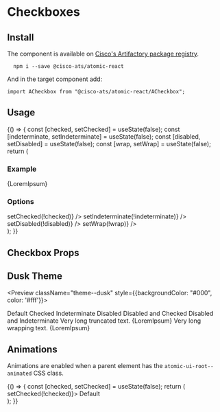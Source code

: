 

<Meta title="Components/Checkboxes" component={ACheckbox} />

# Checkboxes

## Install

The component is available on [Cisco's Artifactory package registry](https://devhub.cisco.com/artifactory/webapp/#/home).

```
  npm i --save @cisco-ats/atomic-react
```

And in the target component add:

```
import ACheckbox from "@cisco-ats/atomic-react/ACheckbox";
```

## Usage

<Preview>
  <YourComponent>
{() => {
  const [checked, setChecked] = useState(false);
  const [indeterminate, setIndeterminate] = useState(false);
  const [disabled, setDisabled] = useState(false);
  const [wrap, setWrap] = useState(false);
  return (
    <div className="atomic-ui-root--animated">
      <h3>Example</h3>
      <ACheckbox checked={checked} disabled={disabled} indeterminate={indeterminate} wrap={wrap}>
        {LoremIpsum}
      </ACheckbox>
      <ADivider />
      <h3>Options</h3>
      <div style={{display: 'flex',marginTop: 20, flexFlow: 'column'}}>
        <ACheckbox checked={checked} label="Checked State" onClick={() => setChecked(!checked)} />
        <ACheckbox checked={indeterminate} label="Indeterminate State" onClick={() => setIndeterminate(!indeterminate)} />
        <ACheckbox checked={disabled} label="Disabled State" onClick={() => setDisabled(!disabled)} />
        <ACheckbox checked={wrap} label="Wrap Label" onClick={() => setWrap(!wrap)} />
      </div>
    </div>
  );
}}
  </YourComponent>
</Preview>

## Checkbox Props

<Props of={ACheckbox} />


## Dusk Theme

<Preview className="theme--dusk" style={{backgroundColor: "#000", color: '#fff'}}>
<div style={{display: 'flex', flexFlow: 'column'}}>
  <ACheckbox>
    Default
  </ACheckbox>
  <ACheckbox checked>
    Checked
  </ACheckbox>
  <ACheckbox indeterminate>
    Indeterminate
  </ACheckbox>
  <ACheckbox disabled>
    Disabled
  </ACheckbox>
  <ACheckbox disabled checked>
    Disabled and Checked
  </ACheckbox>
  <ACheckbox disabled indeterminate>
    Disabled and Indeterminate
  </ACheckbox>
  <ACheckbox>
    Very long truncated text. {LoremIpsum}
  </ACheckbox>
  <ACheckbox wrap>
    Very long wrapping text. {LoremIpsum}
  </ACheckbox>
</div>
</Preview>

## Animations

Animations are enabled when a parent element has the `atomic-ui-root--animated` CSS class.

<Preview>
  <YourComponent>
{() => {
  const [checked, setChecked] = useState(false);
  return (
    <div className="atomic-ui-root--animated">
      <ACheckbox checked={checked} onClick={() => setChecked(!checked)}>
        Default
      </ACheckbox>
    </div>
  );
}}
  </YourComponent>
</Preview>

